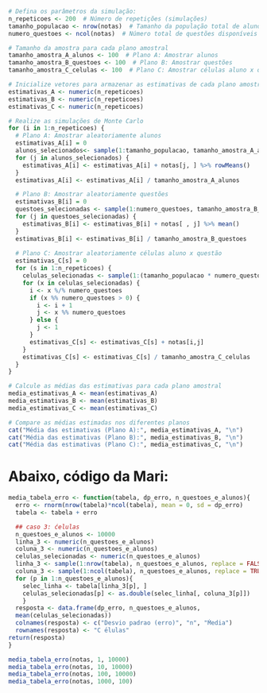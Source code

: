 

```r
# Defina os parâmetros da simulação:
n_repeticoes <- 200  # Número de repetições (simulações)
tamanho_populacao <- nrow(notas)  # Tamanho da população total de alunos
numero_questoes <- ncol(notas)  # Número total de questões disponíveis

# Tamanho da amostra para cada plano amostral
tamanho_amostra_A_alunos <- 100  # Plano A: Amostrar alunos
tamanho_amostra_B_questoes <- 100  # Plano B: Amostrar questões
tamanho_amostra_C_celulas <- 100  # Plano C: Amostrar células aluno x questão

# Inicialize vetores para armazenar as estimativas de cada plano amostral
estimativas_A <- numeric(n_repeticoes)
estimativas_B <- numeric(n_repeticoes)
estimativas_C <- numeric(n_repeticoes)

# Realize as simulações de Monte Carlo
for (i in 1:n_repeticoes) {
  # Plano A: Amostrar aleatoriamente alunos
  estimativas_A[i] = 0
  alunos_selecionados<- sample(1:tamanho_populacao, tamanho_amostra_A_alunos, replace = FALSE)
  for (j in alunos_selecionados) {
    estimativas_A[i] <- estimativas_A[i] + notas[j, ] %>% rowMeans()
  }
  estimativas_A[i] <- estimativas_A[i] / tamanho_amostra_A_alunos

  # Plano B: Amostrar aleatoriamente questões
  estimativas_B[i] = 0
  questoes_selecionadas <- sample(1:numero_questoes, tamanho_amostra_B_questoes, replace = TRUE)
  for (j in questoes_selecionadas) {
    estimativas_B[i] <- estimativas_B[i] + notas[ , j] %>% mean()
  }
  estimativas_B[i] <- estimativas_B[i] / tamanho_amostra_B_questoes
  
  # Plano C: Amostrar aleatoriamente células aluno x questão
  estimativas_C[s] = 0
  for (s in 1:n_repeticoes) {
    celulas_selecionadas <- sample(1:(tamanho_populacao * numero_questoes), tamanho_amostra_C_celulas, replace = FALSE)
    for (x in celulas_selecionadas) {
      i <- x %/% numero_questoes
      if (x %% numero_questoes > 0) {
        i <- i + 1
        j <- x %% numero_questoes
      } else {
        j <- 1
      }
      estimativas_C[s] <- estimativas_C[s] + notas[i,j]
    }
    estimativas_C[s] <- estimativas_C[s] / tamanho_amostra_C_celulas
  }
}

```

```r
# Calcule as médias das estimativas para cada plano amostral
media_estimativas_A <- mean(estimativas_A)
media_estimativas_B <- mean(estimativas_B)
media_estimativas_C <- mean(estimativas_C)
```

```r
# Compare as médias estimadas nos diferentes planos
cat("Média das estimativas (Plano A):", media_estimativas_A, "\n")
cat("Média das estimativas (Plano B):", media_estimativas_B, "\n")
cat("Média das estimativas (Plano C):", media_estimativas_C, "\n")
```


# Abaixo, código da Mari:
```r
media_tabela_erro <- function(tabela, dp_erro, n_questoes_e_alunos){
  erro <- rnorm(nrow(tabela)*ncol(tabela), mean = 0, sd = dp_erro)
  tabela <- tabela + erro

  ## caso 3: ćelulas
  n_questoes_e_alunos <- 10000
  linha_3 <- numeric(n_questoes_e_alunos)
  coluna_3 <- numeric(n_questoes_e_alunos)
  celulas_selecionadas <- numeric(n_questoes_e_alunos)
  linha_3 <- sample(1:nrow(tabela), n_questoes_e_alunos, replace = FALSE)
  coluna_3 <- sample(1:ncol(tabela), n_questoes_e_alunos, replace = TRUE)
  for (p in 1:n_questoes_e_alunos){
    selec_linha <- tabela[linha_3[p], ]
    celulas_selecionadas[p] <- as.double(selec_linha[, coluna_3[p]])
    }
  resposta <- data.frame(dp_erro, n_questoes_e_alunos,
  mean(celulas_selecionadas))
  colnames(resposta) <- c("Desvio padrao (erro)", "n", "Ḿedia")
  rownames(resposta) <- "C ́elulas"
return(resposta)
}

media_tabela_erro(notas, 1, 10000)
media_tabela_erro(notas, 10, 10000)
media_tabela_erro(notas, 100, 10000)
media_tabela_erro(notas, 1000, 100)
```

